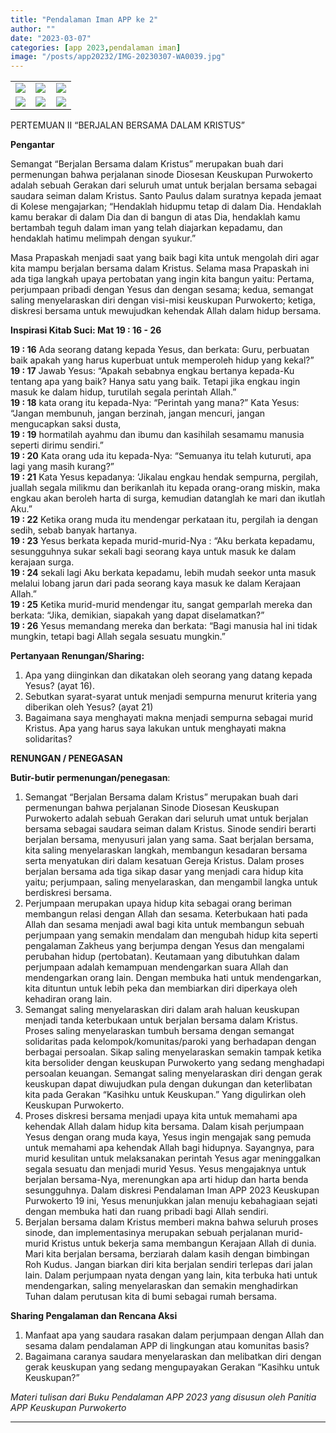 ```yaml
---
title: "Pendalaman Iman APP ke 2"
author: ""
date: "2023-03-07"
categories: [app 2023,pendalaman iman]
image: "/posts/app20232/IMG-20230307-WA0039.jpg"
---
```


|                                              |                                              |                                              |
|----------------------------------------------|----------------------------------------------|----------------------------------------------|
| ![](/posts/app20232/IMG-20230307-WA0036.jpg) | ![](/posts/app20232/IMG-20230307-WA0037.jpg) | ![](/posts/app20232/IMG-20230307-WA0039.jpg) |
| ![](/posts/app20232/IMG-20230307-WA0043.jpg) | ![](/posts/app20232/IMG-20230307-WA0044.jpg) | ![](/posts/app20232/IMG-20230307-WA0045.jpg) |

PERTEMUAN II “BERJALAN BERSAMA DALAM KRISTUS”\

**Pengantar**\

Semangat “Berjalan Bersama dalam Kristus” merupakan buah dari permenungan bahwa perjalanan sinode Diosesan Keuskupan Purwokerto adalah sebuah Gerakan dari seluruh umat untuk berjalan bersama sebagai saudara seiman dalam Kristus. Santo Paulus dalam suratnya kepada jemaat di Kolese mengajarkan; “Hendaklah hidupmu tetap di dalam Dia. Hendaklah kamu berakar di dalam Dia dan di bangun di atas Dia, hendaklah kamu bertambah teguh dalam iman yang telah diajarkan kepadamu, dan hendaklah hatimu melimpah dengan syukur.”\

Masa Prapaskah menjadi saat yang baik bagi kita untuk mengolah diri agar kita mampu berjalan bersama dalam Kristus. Selama masa Prapaskah ini ada tiga langkah upaya pertobatan yang ingin kita bangun yaitu: Pertama, perjumpaan pribadi dengan Yesus dan dengan sesama; kedua, semangat saling menyelaraskan diri dengan visi-misi keuskupan Purwokerto; ketiga, diskresi bersama untuk mewujudkan kehendak Allah dalam hidup bersama.\

**Inspirasi Kitab Suci: Mat 19 : 16 - 26**

**19 : 16** Ada seorang datang kepada Yesus, dan berkata: Guru, perbuatan baik apakah yang harus kuperbuat untuk memperoleh hidup yang kekal?”\
**19 : 17** Jawab Yesus: “Apakah sebabnya engkau bertanya kepada-Ku tentang apa yang baik? Hanya satu yang baik. Tetapi jika engkau ingin masuk ke dalam hidup, turutilah segala perintah Allah.”\
**19 : 18** kata orang itu kepada-Nya: “Perintah yang mana?” Kata Yesus: “Jangan membunuh, jangan berzinah, jangan mencuri, jangan mengucapkan saksi dusta,\
**19 : 19** hormatilah ayahmu dan ibumu dan kasihilah sesamamu manusia seperti dirimu sendiri.”\
**19 : 20** Kata orang uda itu kepada-Nya: “Semuanya itu telah kuturuti, apa lagi yang masih kurang?”\
**19 : 21** Kata Yesus kepadanya: ‘Jikalau engkau hendak sempurna, pergilah, juallah segala milikmu dan berikanlah itu kepada orang-orang miskin, maka engkau akan beroleh harta di surga, kemudian datanglah ke mari dan ikutlah Aku.”\
**19 : 22** Ketika orang muda itu mendengar perkataan itu, pergilah ia dengan sedih, sebab banyak hartanya.\
**19 : 23** Yesus berkata kepada murid-murid-Nya : “Aku berkata kepadamu, sesungguhnya sukar sekali bagi seorang kaya untuk masuk ke dalam kerajaan surga.\
**19 : 24** sekali lagi Aku berkata kepadamu, lebih mudah seekor unta masuk melalui lobang jarun dari pada seorang kaya masuk ke dalam Kerajaan Allah.”\
**19 : 25** Ketika murid-murid mendengar itu, sangat gemparlah mereka dan berkata: “Jika, demikian, siapakah yang dapat diselamatkan?”\
**19 : 26** Yesus memandang mereka dan berkata: “Bagi manusia hal ini tidak mungkin, tetapi bagi Allah segala sesuatu mungkin.”\

**Pertanyaan Renungan/Sharing:**\

1.  Apa yang diinginkan dan dikatakan oleh seorang yang datang kepada Yesus? (ayat 16).
2.  Sebutkan syarat-syarat untuk menjadi sempurna menurut kriteria yang diberikan oleh Yesus? (ayat 21)
3.  Bagaimana saya menghayati makna menjadi sempurna sebagai murid Kristus. Apa yang harus saya lakukan untuk menghayati makna solidaritas?\

**RENUNGAN / PENEGASAN**\

**Butir-butir permenungan/penegasan**:\

1.  Semangat “Berjalan Bersama dalam Kristus” merupakan buah dari permenungan bahwa perjalanan Sinode Diosesan Keuskupan Purwokerto adalah sebuah Gerakan dari seluruh umat untuk berjalan bersama sebagai saudara seiman dalam Kristus. Sinode sendiri berarti berjalan bersama, menyusuri jalan yang sama. Saat berjalan bersama, kita saling menyelaraskan langkah, membangun kesadaran bersama serta menyatukan diri dalam kesatuan Gereja Kristus. Dalam proses berjalan bersama ada tiga sikap dasar yang menjadi cara hidup kita yaitu; perjumpaan, saling menyelaraskan, dan mengambil langka untuk berdiskresi bersama.
2.  Perjumpaan merupakan upaya hidup kita sebagai orang beriman membangun relasi dengan Allah dan sesama. Keterbukaan hati pada Allah dan sesama menjadi awal bagi kita untuk membangun sebuah perjumpaan yang semakin mendalam dan mengubah hidup kita seperti pengalaman Zakheus yang berjumpa dengan Yesus dan mengalami perubahan hidup (pertobatan). Keutamaan yang dibutuhkan dalam perjumpaan adalah kemampuan mendengarkan suara Allah dan mendengarkan orang lain. Dengan membuka hati untuk mendengarkan, kita dituntun untuk lebih peka dan membiarkan diri diperkaya oleh kehadiran orang lain.
3.  Semangat saling menyelaraskan diri dalam arah haluan keuskupan menjadi tanda keterbukaan untuk berjalan bersama dalam Kristus. Proses saling menyelaraskan tumbuh bersama dengan semangat solidaritas pada kelompok/komunitas/paroki yang berhadapan dengan berbagai persoalan. Sikap saling menyelaraskan semakin tampak ketika kita bersolider dengan keuskupan Purwokerto yang sedang menghadapi persoalan keuangan. Semangat saling menyelaraskan diri dengan gerak keuskupan dapat diwujudkan pula dengan dukungan dan keterlibatan kita pada Gerakan “Kasihku untuk Keuskupan.” Yang digulirkan oleh Keuskupan Purwokerto.
4.  Proses diskresi bersama menjadi upaya kita untuk memahami apa kehendak Allah dalam hidup kita bersama. Dalam kisah perjumpaan Yesus dengan orang muda kaya, Yesus ingin mengajak sang pemuda untuk memahami apa kehendak Allah bagi hidupnya. Sayangnya, para murid kesulitan untuk melaksanakan perintah Yesus agar meninggalkan segala sesuatu dan menjadi murid Yesus. Yesus mengajaknya untuk berjalan bersama-Nya, merenungkan apa arti hidup dan harta benda sesungguhnya. Dalam diskresi Pendalaman Iman APP 2023 Keuskupan Purwokerto 19 ini, Yesus menunjukkan jalan menuju kebahagiaan sejati dengan membuka hati dan ruang pribadi bagi Allah sendiri.
5.  Berjalan bersama dalam Kristus memberi makna bahwa seluruh proses sinode, dan implementasinya merupakan sebuah perjalanan murid-murid Kristus untuk bekerja sama membangun Kerajaan Allah di dunia. Mari kita berjalan bersama, berziarah dalam kasih dengan bimbingan Roh Kudus. Jangan biarkan diri kita berjalan sendiri terlepas dari jalan lain. Dalam perjumpaan nyata dengan yang lain, kita terbuka hati untuk mendengarkan, saling menyelaraskan dan semakin menghadirkan Tuhan dalam perutusan kita di bumi sebagai rumah bersama.\

**Sharing Pengalaman dan Rencana Aksi**\

1.  Manfaat apa yang saudara rasakan dalam perjumpaan dengan Allah dan sesama dalam pendalaman APP di lingkungan atau komunitas basis?
2.  Bagaimana caranya saudara menyelaraskan dan melibatkan diri dengan gerak keuskupan yang sedang mengupayakan Gerakan “Kasihku untuk Keuskupan?”

*Materi tulisan dari Buku Pendalaman APP 2023 yang disusun oleh Panitia APP Keuskupan Purwokerto*

------------------------------------------------------------------------
